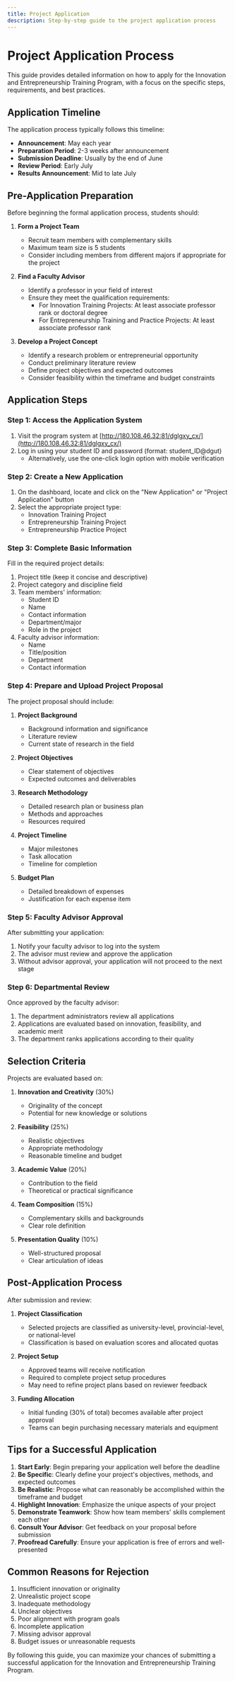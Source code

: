 ```yaml
---
title: Project Application
description: Step-by-step guide to the project application process
---
```


# Project Application Process

This guide provides detailed information on how to apply for the Innovation and Entrepreneurship Training Program, with a focus on the specific steps, requirements, and best practices.

## Application Timeline

The application process typically follows this timeline:
- **Announcement**: May each year
- **Preparation Period**: 2-3 weeks after announcement
- **Submission Deadline**: Usually by the end of June
- **Review Period**: Early July
- **Results Announcement**: Mid to late July

## Pre-Application Preparation

Before beginning the formal application process, students should:

1. **Form a Project Team**
   - Recruit team members with complementary skills
   - Maximum team size is 5 students
   - Consider including members from different majors if appropriate for the project

2. **Find a Faculty Advisor**
   - Identify a professor in your field of interest
   - Ensure they meet the qualification requirements:
     - For Innovation Training Projects: At least associate professor rank or doctoral degree
     - For Entrepreneurship Training and Practice Projects: At least associate professor rank

3. **Develop a Project Concept**
   - Identify a research problem or entrepreneurial opportunity
   - Conduct preliminary literature review
   - Define project objectives and expected outcomes
   - Consider feasibility within the timeframe and budget constraints

## Application Steps

### Step 1: Access the Application System

1. Visit the program system at [http://180.108.46.32:81/dglgxy_cx/](http://180.108.46.32:81/dglgxy_cx/)
2. Log in using your student ID and password (format: student_ID@dgut)
   - Alternatively, use the one-click login option with mobile verification

### Step 2: Create a New Application

1. On the dashboard, locate and click on the "New Application" or "Project Application" button
2. Select the appropriate project type:
   - Innovation Training Project
   - Entrepreneurship Training Project
   - Entrepreneurship Practice Project

### Step 3: Complete Basic Information

Fill in the required project details:
1. Project title (keep it concise and descriptive)
2. Project category and discipline field
3. Team members' information:
   - Student ID
   - Name
   - Contact information
   - Department/major
   - Role in the project
4. Faculty advisor information:
   - Name
   - Title/position
   - Department
   - Contact information

### Step 4: Prepare and Upload Project Proposal

The project proposal should include:

1. **Project Background**
   - Background information and significance
   - Literature review
   - Current state of research in the field

2. **Project Objectives**
   - Clear statement of objectives
   - Expected outcomes and deliverables

3. **Research Methodology**
   - Detailed research plan or business plan
   - Methods and approaches
   - Resources required

4. **Project Timeline**
   - Major milestones
   - Task allocation
   - Timeline for completion

5. **Budget Plan**
   - Detailed breakdown of expenses
   - Justification for each expense item

### Step 5: Faculty Advisor Approval

After submitting your application:
1. Notify your faculty advisor to log into the system
2. The advisor must review and approve the application
3. Without advisor approval, your application will not proceed to the next stage

### Step 6: Departmental Review

Once approved by the faculty advisor:
1. The department administrators review all applications
2. Applications are evaluated based on innovation, feasibility, and academic merit
3. The department ranks applications according to their quality

## Selection Criteria

Projects are evaluated based on:

1. **Innovation and Creativity** (30%)
   - Originality of the concept
   - Potential for new knowledge or solutions

2. **Feasibility** (25%)
   - Realistic objectives
   - Appropriate methodology
   - Reasonable timeline and budget

3. **Academic Value** (20%)
   - Contribution to the field
   - Theoretical or practical significance

4. **Team Composition** (15%)
   - Complementary skills and backgrounds
   - Clear role definition

5. **Presentation Quality** (10%)
   - Well-structured proposal
   - Clear articulation of ideas

## Post-Application Process

After submission and review:

1. **Project Classification**
   - Selected projects are classified as university-level, provincial-level, or national-level
   - Classification is based on evaluation scores and allocated quotas

2. **Project Setup**
   - Approved teams will receive notification
   - Required to complete project setup procedures
   - May need to refine project plans based on reviewer feedback

3. **Funding Allocation**
   - Initial funding (30% of total) becomes available after project approval
   - Teams can begin purchasing necessary materials and equipment

## Tips for a Successful Application

1. **Start Early**: Begin preparing your application well before the deadline
2. **Be Specific**: Clearly define your project's objectives, methods, and expected outcomes
3. **Be Realistic**: Propose what can reasonably be accomplished within the timeframe and budget
4. **Highlight Innovation**: Emphasize the unique aspects of your project
5. **Demonstrate Teamwork**: Show how team members' skills complement each other
6. **Consult Your Advisor**: Get feedback on your proposal before submission
7. **Proofread Carefully**: Ensure your application is free of errors and well-presented

## Common Reasons for Rejection

1. Insufficient innovation or originality
2. Unrealistic project scope
3. Inadequate methodology
4. Unclear objectives
5. Poor alignment with program goals
6. Incomplete application
7. Missing advisor approval
8. Budget issues or unreasonable requests

By following this guide, you can maximize your chances of submitting a successful application for the Innovation and Entrepreneurship Training Program. 
